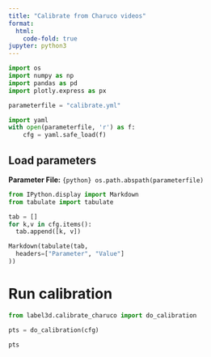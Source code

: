 ```yaml
---
title: "Calibrate from Charuco videos"
format:
  html:
    code-fold: true
jupyter: python3
---
```



```python
import os
import numpy as np
import pandas as pd
import plotly.express as px
```


```python
parameterfile = "calibrate.yml"

import yaml
with open(parameterfile, 'r') as f:
    cfg = yaml.safe_load(f)
```

## Load parameters

**Parameter File:** `{python} os.path.abspath(parameterfile)`

```python
from IPython.display import Markdown
from tabulate import tabulate

tab = []
for k,v in cfg.items():
  tab.append([k, v])

Markdown(tabulate(tab,
  headers=["Parameter", "Value"]
))
```

# Run calibration


```python
from label3d.calibrate_charuco import do_calibration

pts = do_calibration(cfg)
```


```python
pts
```